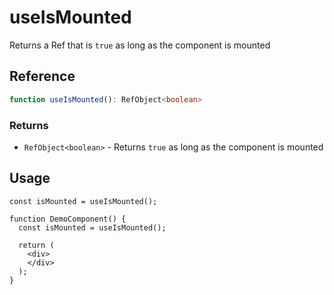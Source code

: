 
<Meta
  title="useIsMounted/docs"
/>

# useIsMounted

Returns a Ref that is `true` as long as the component is mounted

## Reference

```ts
function useIsMounted(): RefObject<boolean>
```

### Returns

* `RefObject<boolean>` - Returns `true` as long as the component is mounted

## Usage

```tsx
const isMounted = useIsMounted();
````

```tsx
function DemoComponent() {
  const isMounted = useIsMounted();

  return (
    <div>
    </div>
  );
}
```
